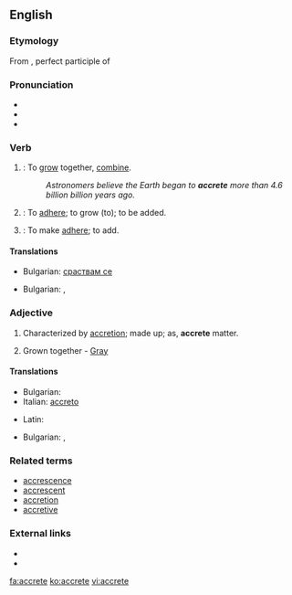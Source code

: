 {{was wotd|2007|October|16}}
==English==

===Etymology===
From {{etyl|la}} {{term|accretus|accrētus}}, perfect participle of {{term|accresco|accrēscō|increase|lang=la}}

===Pronunciation===
* {{IPA|/əˈkriːt/}}
* {{audio|en-us-accrete.ogg|Audio (US)}}
* {{rhymes|iːt}}

===Verb===
{{en-verb|accret|ing}}

# {{intransitive}}: To [[grow]] together, [[combine]].
#: ''Astronomers believe the Earth began to '''accrete''' more than 4.6 billion billion years ago.''
# {{intransitive}}: To [[adhere]]; to grow (to); to be added.
# {{transitive}}: To make [[adhere]]; to add.

====Translations====
{{trans-top|to grow together}}
* Bulgarian: [[сраствам се]]
{{trans-mid}}
{{trans-bottom}}
{{trans-top|To adhere; to grow (to); to be added.}}
* Bulgarian: {{t|bg|прилепвам}},  {{t|bg|нараствам}}
{{trans-mid}}
{{trans-bottom}}
{{trans-top|To make adhere; to add.}}
{{trans-mid}}
{{trans-bottom}}

===Adjective===
{{en-adj|-}}

# Characterized by [[accretion]]; made up; as, '''accrete''' matter.
# {{botany}} Grown together - [[Gray]]

====Translations====
{{trans-top|characterized by accretion}}
* Bulgarian: {{t|bg|сраснат}}
* Italian: [[accreto]]
{{trans-mid}}
* Latin: {{t-|la|accretus|alt=accrētus}}
{{trans-bottom}}
{{trans-top|(botany) Grown together}}
* Bulgarian: {{t|bg|сраснат}},  {{t|bg|срастнал се}}
{{trans-mid}}
{{trans-bottom}}

===Related terms===
* [[accrescence]]
* [[accrescent]]
* [[accretion]]
* [[accretive]]

===External links===
*{{R:OneLook}}
*{{R:Webster 1913}}

[[fa:accrete]]
[[ko:accrete]]
[[vi:accrete]]